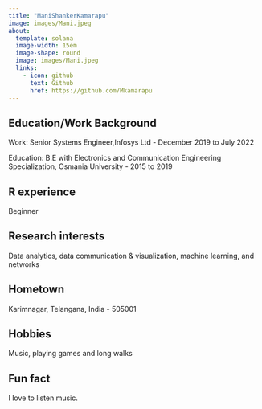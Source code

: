 ```yaml
---
title: "ManiShankerKamarapu"
image: images/Mani.jpeg
about:
  template: solana
  image-width: 15em
  image-shape: round
  image: images/Mani.jpeg
  links:
    - icon: github
      text: Github
      href: https://github.com/Mkamarapu
---
```


## Education/Work Background
Work: Senior Systems Engineer,Infosys Ltd - December 2019 to July 2022

Education: B.E with Electronics and Communication Engineering Specialization, Osmania University - 2015 to 2019 

## R experience
Beginner

## Research interests
Data analytics, data communication & visualization, machine learning, and networks

## Hometown
Karimnagar, Telangana, India - 505001

## Hobbies
Music, playing games and long walks

## Fun fact
I love to listen music.

